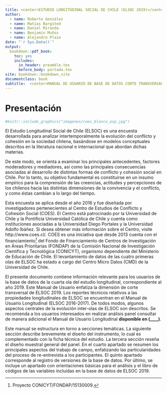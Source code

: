 --- 
title: <center>ESTUDIO LONGITUDINAL SOCIAL DE CHILE (ELSOC 2019)</center>
author:
  - name: Roberto González
  - name: Matías Bargsted
  - name: Daniel Miranda
  - name: Benjamín Muñoz
  - name: Alejandro Plaza
date: "`r Sys.Date()`"
output:
  bookdown::pdf_book:
    toc: yes
    includes:
      in_header: preamble.tex
      before_body: portada.tex
site: bookdown::bookdown_site
documentclass: book
subtitle:  <center>MANUAL DE USUARIO DE BASE DE DATOS CORTE TRANSVERSAL</center>
---

# Presentación {#present}

```{r echo=FALSE, fig.align='center', fig.height=1, out.height="60%", out.width="60%"}
#knitr::include_graphics("imagenes/coes_blanco_esp.jpg")
```


El Estudio Longitudinal Social de Chile (ELSOC) es una encuesta desarrollada para analizar intertemporalmente la evolución del conflicto y cohesión en la sociedad chilena, basándose en modelos conceptuales descritos en la literatura nacional e internacional que abordan dichas materias.

De este modo, se orienta a examinar los principales antecedentes, factores moderadores y mediadores, así como las principales consecuencias asociadas al desarrollo de distintas formas de conflicto y cohesión social en Chile. Por lo tanto, su objetivo fundamental es constituirse en un insumo empírico para la comprensión de las creencias, actitudes y percepciones de los chilenos hacia las distintas dimensiones de la convivencia y el conflicto, y como éstas cambian a lo largo del tiempo.

Esta encuesta se aplica desde el año 2016 y fue diseñada por investigadores pertenecientes al Centro de Estudios de Conflicto y Cohesión Social (COES). El Centro está patrocinado por la Universidad de Chile y la Pontificia Universidad Católica de Chile y cuenta como instituciones asociadas a la Universidad Diego Portales y la Universidad Adolfo Ibáñez. Si desea obtener más información sobre el Centro, visite http://www.coes.cl/. COES es una iniciativa que desde 2013 cuenta con el financiamiento^[Proyecto CONICYT/FONDAP/15130009.] del Fondo de Financiamiento de Centros de Investigación en Áreas Prioritarias (FONDAP) de la Comisión Nacional de Investigación Científica y Tecnológica (CONICYT), organismo dependiente del Ministerio de Educación de Chile. El levantamiento de datos de las cuatro primeras olas de ELSOC ha estado a cargo del Centro Micro Datos (CMD) de la Universidad de Chile.

El presente documento contiene información relevante para los usuarios de la base de datos de la cuarta ola del estudio longitudinal, correspondiente al año 2019. Este Manual de Usuario enfatiza la dimensión de corte transversal de ELSOC 2019. Los reportes técnicos relativos a las propiedades longitudinales de ELSOC se encuentran en el Manual de Usuario Longitudinal (ELSOC 2016-2017). De todos modos, algunos aspectos centrales de la evolución inter-olas de ELSOC son descritos. Se recomienda a los usuarios interesados en realizar análisis panel consultar de manera adicional el Manual de Usuario Longitudinal **disponible en (____)**.

Este manual se estructura en torno a secciones temáticas. La siguiente sección describe brevemente el diseño del instrumento, lo cual es complementado con la ficha técnica del estudio. La tercera sección reseña el diseño muestral general del panel. En el cuarto apartado se resumen los principales aspectos del trabajo de campo, enfatizando las particularidades del proceso de re-entrevista a los participantes. El quinto apartado corresponde al registro de versiones de la base de datos. Por último, se incluye un apartado con orientaciones básicas para el análisis y el libro de códigos de las variables incluidas en la base de datos de ELSOC 2019.
